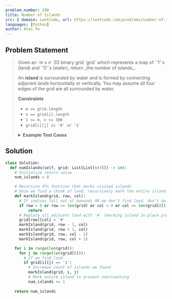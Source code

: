 ```yaml
---
problem_number: 200
title: Number of Islands
src: { domain: LeetCode, url: https://leetcode.com/problems/number-of-islands/, difficulty: 'Medium' }
languages: [Python]
author: Alex Ye
---
```


## Problem Statement

<blockquote src={frontmatter.src_url}>
Given an `m x n` 2D binary grid `grid` which represents a map of `'1'`s (land) and `'0'`s (water), return _the number of islands_.

An **island** is surrounded by water and is formed by connecting adjacent lands horizontally or vertically. You may assume all four edges of the grid are all surrounded by water.

**Constraints**

- `m == grid.length`
- `n == grid[i].length`
- `1 <= m, n <= 300`
- `grid[i][j] is '0' or '1'`

<details>
<summary><strong>Example Test Cases</strong></summary>

**Example 1:**

```
Input: grid = [
  ["1","1","1","1","0"],
  ["1","1","0","1","0"],
  ["1","1","0","0","0"],
  ["0","0","0","0","0"]
]
Output: 1
```

**Example 2:**

```
Input: grid = [
  ["1","1","0","0","0"],
  ["1","1","0","0","0"],
  ["0","0","1","0","0"],
  ["0","0","0","1","1"]
]
Output: 3
```


</details>
</blockquote>

## Solution

```python
class Solution:
  def numIslands(self, grid: List[List[str]]) -> int:
    # Initialize return value
    num_islands = 0

    # Recursive dfs function that marks visited islands
    # Once we find a chunk of land, recursively mark the entire island
    def markIsland(grid, row, col):
      # If indices fall out of baounds OR we don't find land, don't do anything
      if row < 0 or row >= len(grid) or col < 0 or col >= len(grid[0]) or grid[row][col] != '1':
          return
      # Replace all adjacent land with '#' (marking island in place prevents counting the island more than once)
      grid[row][col] = '#'
      markIsland(grid, row - 1, col)
      markIsland(grid, row + 1, col)
      markIsland(grid, row, col - 1)
      markIsland(grid, row, col + 1)

    for i in range(len(grid)):
      for j in range(len(grid[0])):
        # If we find land
        if grid[i][j] == '1':
          # Increase count of islands we found
          markIsland(grid, i, j)
          # Mark entire island to prevent overcounting
          num_islands += 1
  
    return num_islands
```
